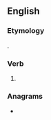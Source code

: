 ==English==

===Etymology===
{{suffix|en|vary|est|nocat=1}}.

===Verb===
{{head|en|verb form}}

# {{en-archaic second-person singular of|vary|lang=en}}

===Anagrams===
* {{anagrams|en|a=aeirstv|vastier|veritas}}